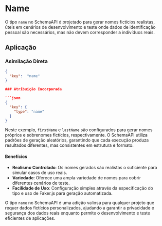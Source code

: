 # Name

O tipo `name` no SchemaAPI é projetado para gerar nomes fictícios realistas, úteis em cenários de desenvolvimento e teste onde dados de identificação pessoal são necessários, mas não devem corresponder a indivíduos reais.

## Aplicação

### Asimilação Direta

```json
{
  "key":  "name"
}

### Atribuição Incorporada

```json
{
  "key": {
    "type": "name"
  }
}
```

Neste exemplo, `firstName` e `lastName` são configurados para gerar nomes próprios e sobrenomes fictícios, respectivamente. O SchemaAPI utiliza padrões de geração aleatórios, garantindo que cada execução produza resultados diferentes, mas consistentes em estrutura e formato.

#### Benefícios

- **Realismo Controlado**: Os nomes gerados são realistas o suficiente para simular casos de uso reais.
- **Variedade**: Oferece uma ampla variedade de nomes para cobrir diferentes cenários de teste.
- **Facilidade de Uso**: Configuração simples através da especificação do tipo e uso de Faker.js para geração automatizada.

O tipo `name` no SchemaAPI é uma adição valiosa para qualquer projeto que requer dados fictícios personalizados, ajudando a garantir a privacidade e segurança dos dados reais enquanto permite o desenvolvimento e teste eficientes de aplicações.